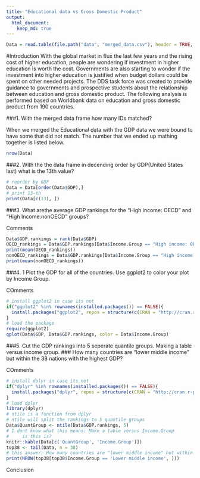 ```yaml
---
title: "Educational data vs Gross Domestic Product"
output:
  html_document:
    keep_md: true
---
```

```r
Data = read.table(file.path("data", "merged_data.csv"), header = TRUE, encoding='UTF-8')
```

#Introduction
With the global market in flux the last few years and the rising cost of higher education, people are wondering if investment in higher education is worth the cost. Governments are also starting to wonder if the investment into higher education is justified when budget dollars could be spent on other needed projects. The DDS task force was created to provide guidance to governments and prospective students about the relationship between education and gross domestic product. The following analysis is performed based on Worldbank data on education and gross domestic product from 190 countries.

###1. With the merged data frame how many IDs matched?

When we merged the Educational data with the GDP data we were bound to have some that did not match.
The number that we ended up mathing together is listed below.
```r
nrow(Data)
```
###2. With the the data frame in decending order by GDP(United States last) what is the 13th value?

```r
# reorder by GDP
Data = Data[order(Data$GDP),]
# print 13-th
print(Data[c(13), ])
```

###3. What arethe average GDP rankings for the "High income: OECD" and "High Income:nonOECD" groups?

Comments
```r
Data$GDP.rankings = rank(Data$GDP)
OECD_rankings = Data$GDP.rankings[Data$Income.Group == "High income: OECD"]
print(mean(OECD_rankings))
nonOECD_rankings = Data$GDP.rankings[Data$Income.Group == "High income: nonOECD"]
print(mean(nonOECD_rankings))
```
###4. 1	Plot the GDP for all of the countries. Use ggplot2 to color your plot by Income Group.

COmments
```r
# install ggplot2 in case its not
if("ggplot2" %in% rownames(installed.packages()) == FALSE){
  install.packages("ggplot2", repos = structure(c(CRAN = "http://cran.r-project.org")))
}
# load the package
require(ggplot2)
qplot(Data$GDP, Data$GDP.rankings, color = Data$Income.Group)
```
###5. Cut the GDP rankings into 5 seperate quantile groups. Making a table versus income group.
###   How many countries are "lower middle income" but within the 38 nations with the highest GDP?

COmments
```r
# install dplyr in case its not
if("dplyr" %in% rownames(installed.packages()) == FALSE){
  install.packages("dplyr", repos = structure(c(CRAN = "http://cran.r-project.org")))
}
# load dplyr
library(dplyr)
# ntile is a function from dplyr
# ntile will split the rankings to 5 quantile groups
Data$QuantGroup <- ntile(Data$GDP.rankings, 5)
# I dont know what this means: Make a table versus Income.Group
#     is this is?
knitr::kable(Data[c('QuantGroup', 'Income.Group')])
top38 <- tail(Data, n = 38)
# this answer: How many countries are "lower middle income" but within the 38 nations with the highest GDP
print(NROW(top38[top38$Income.Group == 'Lower middle income', ]))
```

Conclusion